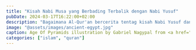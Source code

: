 ```yaml
---
title: "Kisah Nabi Musa yang Berbading Terbalik dengan Nabi Yusuf"
pubDate: 2024-03-17T16:22:00+02:00
description: "Bagaimana Al-Qur'an bercerita tentag kisah Nabi Yusuf dan Nabi Musa dengan narasi yang kontras. Salah satu mukjizat Al-Qur'an yang mengagungkan"
image: "@assets/images/ancient-egypt.jpg"
caption: Age Of Pyramids illustration by Gabriel Nagypal from <a href="https://www.artstation.com/artwork/kDvXE0" rel="nofollow">artstation</a>
categories: ["islam", "quran"]
---
```


<Style />

<Callout type="info">
  Ringkasan video 1-5 Ustadz Nouman Ali Khan dari playlist [Surah Yusuf Series](https://www.youtube.com/watch?v=r3ak4q52Cmg&list=PLUwKu6hisEQFc-jkOzqEhkUmxw3tVGCZJ)
</Callout>

## Sedikit latar belakang

Di surat Yusuf ayat ketiga, Allah berfirman: "Kami menceritakan kisah-kisah (**Qasas**) yang paling baik". Uniknya di surat **Al-Qasas** yang diceritakan justru kisah Nabi Musa <span class="as"></span>. Adakah kaitan khusus antara Yusuf <span class="as"></span> dan Musa <span class="as"></span> ?

Di surat Al-Qasas, Fir'aun pura-pura tak tahu tentang Yusuf <span class="as"></span>, ia berkata: "Ini adalah sihir yang dibuat-buat. Dan kami tidak pernah mendengar ini sejak nenek moyang kami yang paling awal". Padahal Yusuf <span class="as"></span> dulu sama-sama diutus kepada Bani Israil, seperti Musa <span class="as"></span>. Dan mustahil bagi seorang nabi untuk tidak berdakwah tentang Tauhid, apalagi ia dulu sempat menjabat sebagai menteri di Mesir.

Jawabannya ditemukan di Surat Ghafir dimana Fir'aun diingatkan oleh temannya Musa <span class="as"></span> yang merupakan seorang polisi di kerajaannya, "Yusuf kan pernah datang kepada kalian semua sebelumnya, ingat gak? Bahkan dulu ketika Yusuf wafat, kalian berani berkata, 'Gak bakalan ada nabi lagi setelah Yusuf!'". Ia seolah mengungkap kebohongan Fir'aun dan orang-orangnya yang pura-pura tak pernah tahu tentang Yusuf <span class="as"></span>.

Dari sini kita bisa melihat ada hubungan khusus antara Yusuf <span class="as"></span> dan Musa <span class="as"></span>. Mari lihat bagaimana cara Al-Qur'an menceritakan kedua Nabi agung ini. Saya coba rangkum korelasi kedua Nabi ini ke dalam timeline di bawah ini, yang ternyata perjalanan hidup keduanya cukup bertolak belakang.

## Korelasi kontras kedua nabi

<table id="comparison">
  <thead>
    <tr>
      <th>Yusuf <span class="as"></span></th>
      <th>Musa <span class="as"></span></th>
    </tr>
  </thead>
  <tbody>
    <tr>
      <td colspan="2" class="category">Secara umum</td>
    </tr>
    <tr>
      <td>Memulai perjalananya dari luar Mesir (Kanaan) menuju Mesir</td>
      <td>Memulai perjalananya dari Mesir ke luar Mesir</td>
    </tr>
    <tr>
      <td>Bani Israil pindah ke Mesir dengan restu sang raja</td>
      <td>Bani Israil keluar dari Mesir karena kemurkaan sang raja (Fir'aun)</td>
    </tr>
    <tr>
      <td>Dianggap sebagai penyelamat Mesir</td>
      <td>Dianggap sebagai ancaman Mesir</td>
    </tr>
    <tr>
      <td>Menjadi bagian dari pemerintahan</td>
      <td>Menjadi musuh pemerintahan</td>
    </tr>
    <tr>
      <td>Berawal sebagai pengembala, berakhir di kerajaan</td>
      <td>Berawal di kerajaan, berakhir sebagai pengembala</td>
    </tr>
    <tr>
      <td>Ia menyelamatkan Mesir dari kekeringan dengan membuat cadangan air dan hasil panen</td>
      <td>Bangsa Mesir hancur karena air (tenggelamnya Fir'aun dan tentaranya)</td>
    </tr>
    <tr>
      <td colspan="2" class="category">Orang tua</td>
    </tr>
    <tr>
      <td>Bermula dengan sosok ayah, Ya'qub, yang khawatir dengan ancaman internal (dari keluarganya sendiri), yakni saudara-suadara Yusuf yang iri dengannya (12:8-9)</td>
      <td>Bermula dengan sosok ibu yang khawatir dengan ancaman eksternal, yaitu kerajaan Fir'aun yang membunuh anak bayi laki-laki (28:4)</td>
    </tr>
    <tr>
      <td>
        <details>
          <summary>Cerita dimulai dengan support emosional dan spiritual oleh sang ayah:</summary>
          <ol>
            <li>Dipandu ayahnya dalam berinteraksi dengan saudara-suadaranya yang gak beres (12:5)</li>
            <li>Diberitahu juga bahwa ia menjadi kebanggan keluarganya, layaknya keluarga Ibrahim dan Ishak (12:6)</li>
            <li>Dikaruniai ilmu tafsir mimpi oleh Allah (12:6)</li>
          </ol>
        </details>
      </td>
      <td>Cerita dimulai dengan support fisikal oleh sang ibu, yang menyusuinya (28:7)</td>
    </tr>
    <tr>
      <td>Ibu Yusuf tak pernah disinggung di Al-Qur'an</td>
      <td>Ayah Musa tak pernah disinggung di Al-Qur'an</td>
    </tr>
    <tr>
      <td>Ya'qub khawatir melepas Yusuf karena alasan logis; dimana saudara-suadaranya akan membawa pergi dan menyakiti Yusuf</td>
      <td>Ibu Musa menghanyutkannya karena alasan yang terdengar tak logis (ilham dari Allah untuk menaruh Musa kecil di dalam bak ke sungai; 28:7)</td>
    </tr>
    <tr>
      <td>Dua emosi disebut Ya'qub: <em>sedih</em> akan kepergian Yusuf dan <em>takut</em> akan dimakan serigala (12:13). Sedih dulu, baru takut</td>
      <td>Dua emosi disebut Allah kepada Ibu Musa: "janganlah engkau <em>takut</em> dan jangan pula <em>bersedih</em>" (28:7). Takut dulu, baru sedih</td>
    </tr>
    <tr>
      <td>
        <span>Mendengar kabar Yusuftelah tiada dimakan serigala:</span>
        <ol>
          <li>Ya'qub bersedih (sampai 40 tahun lamanya)</li>
          <li>Memohon pertolongan kepada Allah (12:18)</li>
          <li>Ia seorang nabi namun tak dapat wahyu bahwa ia akan dipertemukan kembali dengan Yusuf kelak</li>
        </ol>
      </td>
      <td>
        <span>Setelah menghanyutkan Musa:</span>
        <ol>
          <li>Allah teguhkan hati Ibu Musa (28:10)</li>
          <li>Mendapat janji Allah, "Kami akan mengembalikannya kepadamu" (28:7)</li>
          <li>Ia bukan seorang nabi, namun dapat ilham dari Allah bahwa anaknya akan kembali</li>
        </ol>
      </td>
    </tr>
    <tr>
      <td>Kedua mata Ya'qub menjadi putih (buta) karena dukacitanya terhadap Yusuf (12:84)</td>
      <td>"Supaya kedua matanya menjadi dingin (senang hatinya) dan tak bersedih" saat Musa dibawa kembali ke ibunya dari keluarga Fir'aun (28:13, 20:40)</td>
    </tr>
    <tr>
      <td>Tak ada opsi lain untuk Ya'qub selain bersabar (12:18)</td>
      <td>Ada opsi lain untuk Ibu Musa, yaitu mengirim anak perempuannya untuk mengikuti keranjang Musa sepanjang sungai Nil sampai ke kerajaan Fir'aun (28:11)</td>
    </tr>
    <tr>
      <td>Ya'qub berkumpul kembali dengan Yusuf bertahun-tahun kemudian (12:96)</td>
      <td>Musa langung kembali ke ibunya hanya beberapa saat setelah dihanyutkan (28:13)</td>
    </tr>
    <tr>
      <td>Yusuf memberi makan keluarganya (termasuk Ya'qub) yang datang ke Mesir karena kelaparan (12:58-59)</td>
      <td>Musa diberi ASI oleh ibunya karena kelaparan (28:12-13)</td>
    </tr>
    <tr>
      <td>Ya'qub meminta Yusuf dan menjelaskannya secara detil untuk menjaga rahasia soal mimpinya (12:5)</td>
      <td>Ibu Musa hanya meminta anak perempuannya untuk mengikuti keranjang Musa, anak perempuannya lah yang berinisiatif menjaga rahasia dari tentara dan keluarga Fir'aun (28:11-12)</td>
    </tr>
    <tr>
      <td>Sang anak (Yusuf) yang diberi wahyu (saat dibawa ke dasar sumur) bahwa kelak semua ini akan terungkap; implikasi akan reuni dengan orang tuanya (12:15)</td>
      <td>Si orang tua (Ibu Musa) yang diberi ilham bahwa Musa akan segera kembali (28:7)</td>
    </tr>
    <tr>
      <td>Orang tua Yusuf (secara terang-terangan) dinaikkan ke singgasana (12:100)</td>
      <td>Ibu Musa dibawa ke kerajaan (secara rahasia) dan bekerja sebagai ibu persusuan</td>
    </tr>
    <tr>
      <td colspan="2" class="category">Saudara/i kandung</td>
    </tr>
    <tr>
      <td>Saudara-suadara Yusuf keluar rumah untuk menyingkirkannya</td>
      <td>Saudari Musa keluar rumah untuk menyelamatkannya</td>
    </tr>
    <tr>
      <td>Saudara-suadara Yusuf meninggalkannya di dasar sumur</td>
      <td>Saudari Musa menolak meninggalkan Musa saat tiba di istana Fir'aun. Ia menunggu sampai ada kesempatan untuk mendapatkan Musa kembali</td>
    </tr>
    <tr>
      <td>Saudara-suadara Yusuf yang menyebabkan perpisahan</td>
      <td>Saudari Musa yang menyebabkan persatuan</td>
    </tr>
    <tr>
      <td>Saudara-suadara Yusuf melanggar kepercayaan ayahnya (12:17)</td>
      <td>Saudari Musa menjaga kepercayaan ibunya</td>
    </tr>
    <tr>
      <td>Saudara-suadara Yusuf mengada-ngadakan cerita soal matinya Yusuf (12:17-18). Berbohong</td>
      <td>Saudari Musa bilang ia kenal dengan seorang ibu persusuan yang bisa menyusui Musa (padahal ibunya sendiri, 28:12). Hanya sekedar bersilat lidah namun tak berbohong</td>
    </tr>
    <tr>
      <td>Saudara-suadara Yusuf <em>bersikeras</em> untuk membawanya bersama mereka saat Ya'qub mengungkapkan kekhawatirannya (12:11-14)</td>
      <td>Saudari Musa <em>langsung menuruti</em> permintaan ibunya untuk mengikuti keranjang Musa</td>
    </tr>
    <tr>
      <td>Saudara-suadara Yusuf diminta oleh Ya'qub untuk masuk ke Mesir secara hati-hati (12:67)</td>
      <td>Saudari Musa tak perlu dibilang oleh ibunya untuk berhati-hati mengikuti keranjang Musa</td>
    </tr>
    <tr>
      <td>Yusuf memiliki memori yang menyakitkan terhadap saudara-suadaranya (12:77)</td>
      <td>Musa mengagumi saudaranya, Harun (28:34, 20:31-32)</td>
    </tr>
    <tr>
      <td colspan="2" class="category">Perjalanan</td>
    </tr>
    <tr>
      <td>Yusuf dijatuhkan ke sumur yang airnya tak mengalir</td>
      <td>Musa (saat bayi) dihanyutkan di dalam keranjang ke sungai, yang airnya mengalir</td>
    </tr>
    <tr>
      <td>Seseorang mendatangi Yusuf (untuk menyelamatkannya, 12:19)</td>
      <td>Keranjang Musa yang mendatangi seseorang (ke istri Fir'aun, 28:8)</td>
    </tr>
    <tr>
      <td>Yusuf "diadopsi" oleh seorang lelaki yang influensial, seorang menteri di Mesir (12:21), yang kemudian <span class="expand" title="Karena sang suami punya power">menyuruh</span> istrinya untuk menjaga Yusuf</td>
      <td>Musa "disambut" oleh seorang perempuan yang influensial, istri Fira'un (28:9), yang kemudian <span class="expand" title="Sang istri tak punya power, jadi harus memohon">memohon</span> kepada suaminya untuk menjaga Musa</td>
    </tr>
    <tr>
      <td>
        <span>Menteri yang mengadopsi Yusuf menawarkan dua opsi kepada istrinya (12:21):</span>
        <ol>
          <li>Jadikan pelayan</li>
          <li>Adopsi</li>
        </ol>
        <span>Yang pada akhirnya Yusuf menjadi pelayan kerajaan</span>
      </td>
      <td>
        <span>Istri Fira'un menawarkan dua opsi kepada suaminya (28:9):</span>
        <ol>
          <li>Jadikan pelayan</li>
          <li>Adopsi</li>
        </ol>
        <span>Yang pada akhirnya Musa menjadi anak adopsi</span>
      </td>
    </tr>
    <tr>
      <td>Ada cinta terlarang dari istri sang menteri ke Yusuf (12:23)</td>
      <td>Cinta Fir'aun terhadap Musa dibimbing Allah (20:39), padahal Fir'aun sangat benci terhadap Bani Israil</td>
    </tr>
    <tr>
      <td>Karena cinta yang toxic, Yusuf diancam masuk penjara bila tak menuruti kemauannya (12:32)</td>
      <td>Walaupun kecintaan Fir'aun terhadap Musa dibimbing Allah, Musa tetap diancam masuk penjara bila tak menyembahnya (26:29)</td>
    </tr>
    <tr>
      <td>Yusuf dibesarkan tanpa mentor spiritual. Sejak kecil sudah terpisah dengan ayahnya Ya'qub</td>
      <td>Musa dibesarkan dengan dua mentor spiritual, ibunya dan ibu "angkatnya" Asiyah—istri Fir'aun</td>
    </tr>
    <tr>
      <td colspan="2" class="category">Ujian</td>
    </tr>
    <tr class="similarity">{
      <td colspan="2">
        <strong>Persamaan:</strong> Baik Yusuf maupun Musa sama-sama diberi kebijaksanaan dan ilmu oleh Allah. Menariknya kebijkasanaan disebut terlebih dahulu sebelum ilmu, padahal umumnya kebijaksanaan baru muncul setelah berilmu
      </td>
    }</tr>
    <tr>
      <td>Diuji dengan penampilan</td>
      <td>Diuji dengan kekuatan</td>
    </tr>
    <tr>
      <td>Diuji di dalam ruangan</td>
      <td>Diuji di luar ruangan</td>
    </tr>
    <tr>
      <td>Diuji oleh seseorang dengan status tinggi (digoda oleh istri menteri)</td>
      <td>Diuji oleh seseorang dengan status rendah, waktu Musa berusaha membantu seorang budak Yahudi (Bani Israil) dari pengikut Fir'aun yang selanjutnya tak sengaja ia bunuh</td>
    </tr>
    <tr>
      <td>Istri menteri meminta Yusuf untuk bergegas bercumbu ("haita laka", 12:23)</td>
      <td>Budak tersebut meminta Musa untuk bergegas menolongnya (28:15, 28:18)</td>
    </tr>
    <tr>
      <td>Ujian Yusuf berupa tuduhan atas perzinahan (membunuh karakter)</td>
      <td>Ujian Musa berupa pembunuhan (membunuh secara fisik)</td>
    </tr>
    <tr class="similarity">{
      <td colspan="2">
        <strong>Perizahan dan pembunuhan disebut bersama:</strong> Allah berfirman, "Dan orang-orang yang ... tidak membunuh ... dan tidak berzina; dan barang siapa melakukan demikian itu, niscaya dia mendapat hukuman yang berat" (25:68)<br/><br/>
      Di ayat lain, "Dan janganlah kamu mendekati zina ... Dan janganlah kamu membunuh" (17:32-33)
      </td>
    }</tr>
    <tr>
      <td>Meminta perlindungan kepada Allah sebelum mengambil tindakan saat digoda istri menteri (12:23)</td>
      <td>Meminta ampun kepada Allah setelah membunuh salah seorang dari kaum Fir'aun (28:16)</td>
    </tr>
    <tr>
      <td>"Sesungguhnya orang yang zalim itu tidak akan beruntung" (12:23)</td>
      <td>"Sesungguhnya aku telah menzalimi diriku sendiri" (28:16)</td>
    </tr>
    <tr>
      <td>Menunjukkan loyalitas terhadap si pelaku. "Sungguh, tuanku telah memperlakukanku dengan baik" (12:23)</td>
      <td>Menunjukkan ketidakloyalan terhadap kaum Fir'aun (28:17)</td>
    </tr>
    <tr>
      <td>Lari dari si agresor (istri menteri, 12:25)</td>
      <td>Lari menuju si agresor. "Lalu Musa meninjunya, dan matilah musuhnya itu" (28:15)</td>
    </tr>
    <tr>
      <td>Dapat membaca situasi. Ketika istri menteri berkata, "Haita laka" yang sebenarnya bermakna netral ("kemari, mendekatlah") namun pada saat itu ia tahu bahwa maksudnya tidak baik</td>
      <td>Salah membaca situasi. Saat budak Yahudi itu meminta pertolongan, Musa langsung bertindak</td>
    </tr>
    <tr>
      <td>Dapat kesaksian yang palsu dari istri menteri, Yusuf dituduh menggodanya (12:25)</td>
      <td>Dapat kesaksian yang benar bahwa Musa telah membunuh (28:19)</td>
    </tr>
    <tr>
      <td>Yusuf dinyatakan tak bersalah secara rahasia, walaupun pada akhirnya ia tetap dipenjara untuk menyelamatkan nama istri menteri (12:35)</td>
      <td>Musa dinyatakan bersalah telah membunuh di depan umum (28:19)</td>
    </tr>
    <tr>
      <td>Yusuf diminta untuk menjaga rahasia kejadian itu, dan pergi ke penjara (12:29, 12:35)</td>
      <td>Musa menjaga rahasia kejadian pembunuhan itu, dan pergi meninggalkan Mesir secara diam-diam (28:21)</td>
    </tr>
    <tr>
      <td>Ada bukti kuat secara materi (baju bagian belakang yang robek) yang mengindikasikan bahwa Yusuf tidak bersalah (12:28)</td>
      <td>Ada bukti kuat secara testimoni (dari pengikut kaum Fir'aun) yang menyatakan bahwa Musa bersalah (12:19)</td>
    </tr>
    <tr>
      <td>
        Dua pertemuan dengan orang yang sama (istri menteri):
        <ol>
          <li>Di dalam ruangan istana (12:23)</li>
          <li>Di depan perempuan-perempuan lain yang sedang memotong jamuan dengan pisau (12:31-32)</li>
        </ol>
      </td>
      <td>
        Dua pertemuan dengan orang yang sama (budak Yahudi dari Bani Israil):
        <ol>
          <li>Pertemuan pertama, yang membuat seorang pengikut Fir'aun mati (28:15)</li>
          <li>Pertemuan kedua (28:18)</li>
        </ol>
      </td>
    </tr>
    <tr>
      <td>Yusuf tidak dibantu untuk bebas dari penjara oleh sang menteri (12:35)</td>
      <td>Musa dibantu oleh temannya (seorang polisi Fir'aun) dengan nasihat untuk pergi dari Mesir karena Fir'aun ingin membunuhnya (28:20)</td>
    </tr>
    <tr>
      <td>Yang berkomplot terhadap Yusuf adalah perempuan (istri menteri)</td>
      <td>Yang berkomplot terhadap Musa adalah lelaki (Fir'aun)</td>
    </tr>
    <tr>
      <td>Sumber ujian Yusuf datang dari kekaguman yang berlebihan (atas ketampanannya)</td>
      <td>Sumber ujian Musa datang dari kebencian yang berlebihan (bahwa Musa adalah seseorang dari Bani Israil)</td>
    </tr>
    <tr>
      <td>Plot memalukan ini ditutup-tutupi oleh sang menteri</td>
      <td>Plot Fir'aun ingin membunuh Musa dibocorkan oleh teman polisinya</td>
    </tr>
    <tr>
      <td>Tak bersalah namun tetap dipenjara</td>
      <td>Bersalah namun bisa kabur</td>
    </tr>
    <tr>
      <td colspan="2" class="category">Masa pengasingan</td>
    </tr>
    <tr>
      <td>Terasingkan di penjara</td>
      <td>Terasingkan di padang pasir</td>
    </tr>
    <tr>
      <td>Bertemu dua lelaki di penjara (12:36)</td>
      <td>Bertemu dua perempuan di padang pasir (28:23)</td>
    </tr>
    <tr>
      <td>Yusuf didatangi dua lelaki tersebut untuk dimintai pertolongan (12:36)</td>
      <td>Musa mendatangi dua perempuan tersebut untuk menolong mereka (28:23-24)</td>
    </tr>
    <tr>
      <td>Yusuf menolong mereka dengan keistimewaannya (mentakwil mimpi, 12:37)</td>
      <td>Musa menolong mereka dengan keistimewaannya (kekuatan, 12:24)</td>
    </tr>
    <tr>
      <td>Sembari menolong, Yusuf berdakwah tentang Islam (12:38-40)</td>
      <td>Sembari menolong, Musa tidak berdakwah tentang Islam (25:24)</td>
    </tr>
    <tr>
      <td>Setelah menolong, Yusuf meminta kepada kedua lelaki tersebut untuk menceritakan keadaanya kepada raja. Namun mereka malah lupa (12:42)</td>
      <td>Setelah menolong, Musa tidak meminta apapun kepada kedua perempuan tersebut, namun malah diceritakan kebaikannya kepada ayah mereka Syu'aib (28:25)</td>
    </tr>
    <tr>
      <td>Salah seorang dari kedua lelaki tersebut kembali kepada Yusuf beberapa tahun kemudian (12:46)</td>
      <td>Salah seorang dari kedua perempuan tersebut kembali kepada Musa beberapa saat kemudian (28:25)</td>
    </tr>
    <tr>
      <td>Lelaki tersebut mendatangi Yusuf tanpa ada indikasi rasa malu (12:46)</td>
      <td>Perempuan tersebut mendatangi Musa dengan malu-malu (28:25)</td>
    </tr>
    <tr>
      <td>Yusuf menceritakan betapa berkahnya hidupnya kepada kedua lelaki tadi waktu di penjara (12:38)</td>
      <td>Musa menceritakan betapa menyedihkan perjalanan hidupnya di Mesir kepada Syu'aib (28:25)</td>
    </tr>
    <tr>
      <td>Raja membutuhkan Yusuf dan memanggilnya (12:50)</td>
      <td>Musa membutuhkan pertolongan dan ternyata dipanggil oleh Syu'aib</td>
    </tr>
    <tr>
      <td colspan="2" class="category">Konfrontasi dan penyelesaian</td>
    </tr>
    <tr>
      <td>Raja Mesir melihat mimpi soal Mesir, yang menjadi kenyataan (12:43)</td>
      <td>Raja Mesir (Fir'aun) melihat mimpi soal Mesir, yang menjadi kenyataan (28:6)</td>
    </tr>
    <tr>
      <td>Raja tidak tahu apa arti mimpi tersebut</td>
      <td>Fir'aun sepertinya tahu arti mimpi tersebut karena mimpinya cukup eksplisit</td>
    </tr>
    <tr>
      <td>Tujuh tahun panen yang bagus untuk mempersiapkan tujuh tahun kemarau panjang</td>
      <td>Beberapa tahun yang buruk (kekeringan, hama) untuk membuat Fir'aun rendah hati (7:94) dan menyelematkannya dari azab yang lebih pedih</td>
    </tr>
    <tr>
      <td>Yusuf <em>ingin</em> berdiri di hadapan raja untuk memberikan kesaksian atas apa yang terjadi (12:51)</td>
      <td>Musa <em>diperintahkan</em> Allah untuk berdiri di hadapan Fir'aun (20:24, 20:43, 79:17)</td>
    </tr>
    <tr>
      <td>Yusuf meminta Raja untuk langsung bertanya kepada perempuan-perempuan yang telah melukai tangannya sendiri (12:50)</td>
      <td>Musa ditanya-tanya oleh Fir'aun tentang dosanya di masa lalu (membunuh salah seorang pengikut Fir'aun, 26:19)</td>
    </tr>
    <tr>
      <td>Yusuf membuktikan ketidakbersalahannya (12:51)</td>
      <td>Musa mengakui kesalahannya (26:20)</td>
    </tr>
    <tr>
      <td>Sang agresor (istri menteri) mengaku bersalah (12:51)</td>
      <td>Sang agresor (Fir'aun) walau mengaku beriman namun tetap tidak mau menyebut Allah saat akhir hayatnya (10:90)</td>
    </tr>
    <tr>
      <td>Setelahnya, Yusuf diangkat menjadi orang berkedudukan tinggi di kerajaan (12:54)</td>
      <td>Setelahnya, Musa dan pengikutnya diancam oleh Fir'aun (20:71, 26:49)</td>
    </tr>
    <tr>
      <td>Keistimewaan Yusuf (takwil mimpi) berguna untuk kesejahteraan Mesir</td>
      <td>Tanda-tanda Musa malah membawa bencana bagi Mesir (kemarau, hama, angin puting beliung)</td>
    </tr>
    <tr>
      <td>Yusuf meminta dirinya untuk menjadi bendaharawan Mesir (12:55)</td>
      <td>Musa diminta oleh Ya'qub untuk mmembantunya mengambala (28:27)</td>
    </tr>
    <tr>
      <td>Yusuf dipekerjakan karena kejujurannya dan kemampuan takwilnya</td>
      <td>Musa dipekerjakan karena kejujurannya dan kekuatannya</td>
    </tr>
    <tr>
      <td>Cerita Yusuf mengingatkan apa yang tidak seharusnya terjadi antara lelaki dan perempuan (bernafsu)</td>
      <td>Cerita Musa mengingatkan apa yang seharusnya terjadi antara lelaki dan perempuan (menikah, 28:27)</td>
    </tr>
    <tr>
      <td>"Dia mempunyai ayah yang sudah lanjut usia" (Shaykh kabīr, 12:78). Saudara-saudara Yusuf mengatakannya dengan nada berharap belas kasih</td>
      <td>"Ayah kami adalah orang tua yang telah lanjut usianya" (Shaykh kabīr, 28:23). Kedua perempuan di padang pasir itu mengatakannya dengan penuh percaya diri</td>
    </tr>
    <tr>
      <td>Yusuf bereuni dengan saudaranya Bunyamin sebelum berhadapan dengan keluarganya untuk menceritakan kejadian masa kecilnya (12:69)</td>
      <td>Musa bereuni dengan saudaranya Harun sebelum berhadapan dengan Fir'aun (20:42)</td>
    </tr>
    <tr>
      <td>Yusuf berperan sebagai support untuk Bunyamin (12:69)</td>
      <td>Harun berperan sebagai support untuk Musa (20:29-30)</td>
    </tr>
    <tr>
      <td>Nasihat Yusuf diterima oleh Raja karena berkaitan dengan kerberlangsungan Mesir</td>
      <td>Nasihat Musa ditolak oleh Fir'aun karena berkaitan dengan keselamatan (akhirat) Mesir</td>
    </tr>
    <tr>
      <td>Apa yang dibawa Yusuf akhirnya menyelamatkan Mesir</td>
      <td>Apa yang dibawa Musa akhirnya menghancurkan Mesir</td>
    </tr>
    <tr>
      <td>Bunyamin membantu dengan tetap diam</td>
      <td>Harun tetap diam meski fasih berbicara</td>
    </tr>
    <tr>
      <td>Raja sangat terkesan terhadap Yusuf sampai ia berkata, "Aku pilih ia untuk diriku" (12:54)</td>
      <td>Fir'aun sangat benci terhadap Musa sampai-sampai ia berkata, "Biar aku sendiri yang membunuh Musa" (40:26)</td>
    </tr>
    <tr>
      <td>Saat berkumpul kembali dengan keluarganya, Yusuf yang menjadi "hakim", dan agresornya (saudara-suadaranya) yang diadili</td>
      <td>Sang agresor (Fir'aun) yang menjadi "hakim", Musa yang diadili</td>
    </tr>
    <tr>
      <td>Lalu Yusuf mengingatkan apa yang telah mereka perbuat kepadanya (12:89-90)</td>
      <td>Lalu Fir'aun mengingatkan Musa apa yang telah ia (Fir'aun) perbuat sewaktu Musa kecil (26:18-19)</td>
    </tr>
    <tr>
      <td>Bani Israil (saudara-saudara Yusuf) yang menjadi agresor</td>
      <td>Bani Israil (para budak zaman Fir'aun) yang menjadi korban</td>
    </tr>
    <tr>
      <td>Saudara-suadara Yusuf bersujud kepada Yusuf (12:100)</td>
      <td>Para tukang sihir bersujud saat melihat mukjizat Musa (26:46)</td>
    </tr>
    <tr>
      <td>Pemukiman Mesir yang penuh berkah (zaman Yusuf) berubah menjadi perbudakan dalam beberapa generasi (zaman Musa)</td>
      <td>Perbudakan (zaman Musa) menjadi pemukiman yang penuh berkah bagi Bani Israil (zaman Daud, Sulaiman)</td>
    </tr>
    <tr>
      <td>Bani Israil datang ke Mesir mencari makanan (12:58)</td>
      <td>Bani Israil keluar dari Mesir lalu sangat membutuhkan makanan (2:60-61, 20:80)</td>
    </tr>
    <tr>
      <td>Yusuf pertama dirugikan oleh kalangannya sendiri (dimasukkan ke sumur), lalu oleh orang Mesir (saat dipenjara)</td>
      <td>Musa pertama dirugikan oleh orang Mesir (Fir'aun), lalu oleh orangnya sendiri (20:86, 61:5)</td>
    </tr>
    <tr>
      <td>Yusuf pada akhirnya memaafkan saudara-suadaranya saat berkumpul kembali (12:92)</td>
      <td>Musa pada akhirnya tak menginginkan apa-apa dari kaumnya (5:25)</td>
    </tr>
    <tr>
      <td>Saga Yusuf berakhir dengan resolusi yang indah</td>
      <td>Saga Musa berakhir dengan kekecewaan</td>
    </tr>
    <tr>
      <td>BONUS: Cerita Yusuf dirangkum dalam satu surat saja</td>
      <td>BONUS: Cerita Musa disampaikan tersebar di beberapa surat</td>
    </tr>
  </tbody>
</table>

## Tadabbur

Kita bisa saksikan bagaimana Allah meracang kisah perjalanan kedua Nabi ini dengan kerangka dan plot yang sangat menarik. Di satu sisi ada beberapa kesamaan, di sisi lain banyak sekali tema yang bertolak belakang. Sepenjang menulis artikel ini penulis tak henti-henti tersenyum menyaksikan salah satu mukjizat Al-Qur'an yang tersembunyi ini.

Mumpung Ramadhan, yuk semakin dekatkan diri dengan Al-Qur'an!

<script>{`
function scanLinks () {
  $('table#comparison tr').find('*').contents().each(function () {
    if (this.nodeType === 3) { // Node is a text node
      const text = this.nodeValue;
      const match = text.match(/(\\d+:\\d+)/g);
      console.log(text, match)

      if (match) {
        const newText = text.replace(/(\\d+):(\\d+(?:\\-\\d+)?)?/g, '<a href="https://quran.com/id/$1/$2" target="_blank">$1:$2</a>')
        $(this).replaceWith(newText);
      }
    }
  })
}
`}</script>
<script is:inline src="https://code.jquery.com/jquery-3.7.0.min.js" onload="scanLinks()" />
